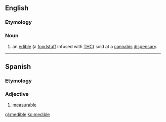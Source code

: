 ==English==
{{rfv|citations!}}

===Etymology===
{{compound|medical|edible}}

===Noun===
{{en-noun}}

# {{context|medical cannabis|portmanteau}} an [[edible]] (a [[foodstuff]] infused with [[THC]]) sold at a [[cannabis]] [[dispensary]].

----

==Spanish==

===Etymology===
{{term|medir||to measure}}

===Adjective===
{{es-adj}}

# [[measurable]]

[[gl:medible]]
[[ko:medible]]